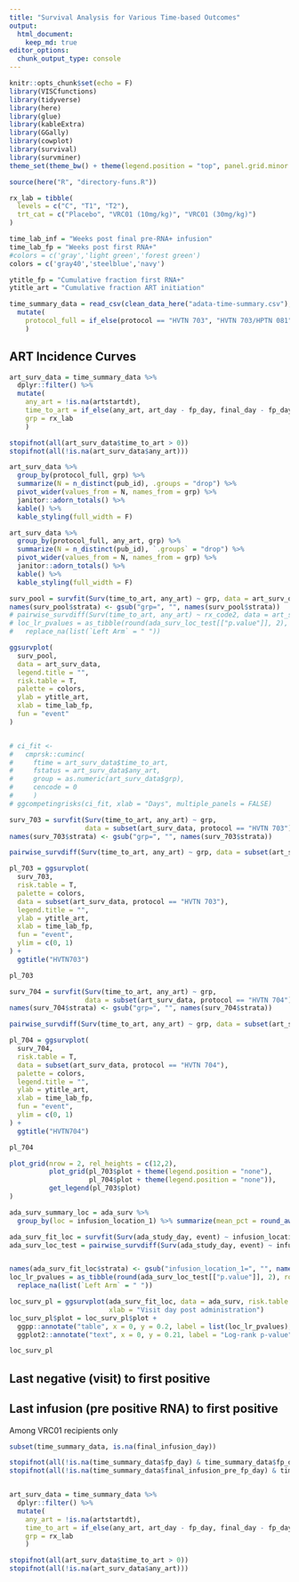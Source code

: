 ```yaml
---
title: "Survival Analysis for Various Time-based Outcomes"
output: 
  html_document:
    keep_md: true
editor_options: 
  chunk_output_type: console
---
```


```r
knitr::opts_chunk$set(echo = F)
library(VISCfunctions)
library(tidyverse)
library(here)
library(glue)
library(kableExtra)
library(GGally)
library(cowplot)
library(survival)
library(survminer)
theme_set(theme_bw() + theme(legend.position = "top", panel.grid.minor = element_blank()))

source(here("R", "directory-funs.R"))

rx_lab = tibble(
  levels = c("C", "T1", "T2"),
  trt_cat = c("Placebo", "VRC01 (10mg/kg)", "VRC01 (30mg/kg)")
)

time_lab_inf = "Weeks post final pre-RNA+ infusion"
time_lab_fp = "Weeks post first RNA+"
#colors = c('gray','light green','forest green')
colors = c('gray40','steelblue','navy')

ytitle_fp = "Cumulative fraction first RNA+"
ytitle_art = "Cumulative fraction ART initiation"


```

```r

time_summary_data = read_csv(clean_data_here("adata-time-summary.csv"), col_types = cols()) %>%
  mutate(
    protocol_full = if_else(protocol == "HVTN 703", "HVTN 703/HPTN 081", "HVTN 704/HPTN 085")
    )


```

## ART Incidence Curves

```r

art_surv_data = time_summary_data %>%
  dplyr::filter() %>%
  mutate(
    any_art = !is.na(artstartdt),
    time_to_art = if_else(any_art, art_day - fp_day, final_day - fp_day)/7,
    grp = rx_lab
    )

stopifnot(all(art_surv_data$time_to_art > 0))
stopifnot(all(!is.na(art_surv_data$any_art)))

```

```r

art_surv_data %>%
  group_by(protocol_full, grp) %>%
  summarize(N = n_distinct(pub_id), .groups = "drop") %>%
  pivot_wider(values_from = N, names_from = grp) %>%
  janitor::adorn_totals() %>%
  kable() %>%
  kable_styling(full_width = F)
```

```r

art_surv_data %>%
  group_by(protocol_full, any_art, grp) %>%
  summarize(N = n_distinct(pub_id), `.groups` = "drop") %>%
  pivot_wider(values_from = N, names_from = grp) %>%
  janitor::adorn_totals() %>%
  kable() %>%
  kable_styling(full_width = F)

```


```r

surv_pool = survfit(Surv(time_to_art, any_art) ~ grp, data = art_surv_data)
names(surv_pool$strata) <- gsub("grp=", "", names(surv_pool$strata)) 
# pairwise_survdiff(Surv(time_to_art, any_art) ~ rx_code2, data = art_surv_data) 
# loc_lr_pvalues = as_tibble(round(ada_surv_loc_test[["p.value"]], 2), rownames = " ") %>%
#   replace_na(list(`Left Arm` = " "))

ggsurvplot(
  surv_pool,
  data = art_surv_data,
  legend.title = "",
  risk.table = T,
  palette = colors,
  ylab = ytitle_art,
  xlab = time_lab_fp,
  fun = "event"
) 


# ci_fit <- 
#   cmprsk::cuminc(
#     ftime = art_surv_data$time_to_art, 
#     fstatus = art_surv_data$any_art, 
#     group = as.numeric(art_surv_data$grp),
#     cencode = 0
#     )
# ggcompetingrisks(ci_fit, xlab = "Days", multiple_panels = FALSE)

```

```r

surv_703 = survfit(Surv(time_to_art, any_art) ~ grp, 
                   data = subset(art_surv_data, protocol == "HVTN 703"))
names(surv_703$strata) <- gsub("grp=", "", names(surv_703$strata)) 

pairwise_survdiff(Surv(time_to_art, any_art) ~ grp, data = subset(art_surv_data, protocol == "HVTN 703"))

pl_703 = ggsurvplot(
  surv_703,  
  risk.table = T,
  palette = colors,
  data = subset(art_surv_data, protocol == "HVTN 703"),
  legend.title = "",
  ylab = ytitle_art,
  xlab = time_lab_fp,
  fun = "event",
  ylim = c(0, 1)
) +
  ggtitle("HVTN703")

pl_703

```

```r

surv_704 = survfit(Surv(time_to_art, any_art) ~ grp, 
                   data = subset(art_surv_data, protocol == "HVTN 704"))
names(surv_704$strata) <- gsub("grp=", "", names(surv_704$strata)) 

pairwise_survdiff(Surv(time_to_art, any_art) ~ grp, data = subset(art_surv_data, protocol == "HVTN 704"), p.adjust.method = "none")

pl_704 = ggsurvplot(
  surv_704,
  risk.table = T,
  data = subset(art_surv_data, protocol == "HVTN 704"),
  palette = colors,
  legend.title = "",
  ylab = ytitle_art,
  xlab = time_lab_fp,
  fun = "event",
  ylim = c(0, 1)
) +
  ggtitle("HVTN704")

pl_704
```

```r

plot_grid(nrow = 2, rel_heights = c(12,2),
          plot_grid(pl_703$plot + theme(legend.position = "none"), 
                    pl_704$plot + theme(legend.position = "none")),
          get_legend(pl_703$plot)
)

```



```r

ada_surv_summary_loc = ada_surv %>%
  group_by(loc = infusion_location_1) %>% summarize(mean_pct = round_away_0(100*mean(event == 1)))

ada_surv_fit_loc = survfit(Surv(ada_study_day, event) ~ infusion_location_1, data = ada_surv) 
ada_surv_loc_test = pairwise_survdiff(Surv(ada_study_day, event) ~ infusion_location_1, data = ada_surv, p.adjust.method = "none") 


names(ada_surv_fit_loc$strata) <- gsub("infusion_location_1=", "", names(ada_surv_fit_loc$strata)) 
loc_lr_pvalues = as_tibble(round(ada_surv_loc_test[["p.value"]], 2), rownames = " ") %>%
  replace_na(list(`Left Arm` = " "))

loc_surv_pl = ggsurvplot(ada_surv_fit_loc, data = ada_surv, risk.table = T, legend.title = "", 
                         xlab = "Visit day post administration")
loc_surv_pl$plot = loc_surv_pl$plot +
  ggpp::annotate("table", x = 0, y = 0.2, label = list(loc_lr_pvalues), vjust = 1, hjust = 0) +
  ggplot2::annotate("text", x = 0, y = 0.21, label = "Log-rank p-value", vjust = 0, hjust = 0)

loc_surv_pl

```

## Last negative (visit) to first positive



## Last infusion (pre positive RNA) to first positive

Among VRC01 recipients only

```r

subset(time_summary_data, is.na(final_infusion_day))

stopifnot(all(!is.na(time_summary_data$fp_day) & time_summary_data$fp_day < Inf))
stopifnot(all(!is.na(time_summary_data$final_infusion_pre_fp_day) & time_summary_data$final_infusion_pre_fp_day < Inf))


art_surv_data = time_summary_data %>%
  dplyr::filter() %>%
  mutate(
    any_art = !is.na(artstartdt),
    time_to_art = if_else(any_art, art_day - fp_day, final_day - fp_day),
    grp = rx_lab
    )


```

```r



stopifnot(all(art_surv_data$time_to_art > 0))
stopifnot(all(!is.na(art_surv_data$any_art)))

```

